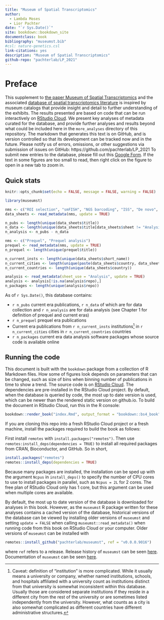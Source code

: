 ```yaml
--- 
title: "Museum of Spatial Transcriptomics"
author: 
  - Lambda Moses
  - Lior Pachter
date: "`r Sys.Date()`"
site: bookdown::bookdown_site
documentclass: book
bibliography: "museumst.bib"
#csl: nature-genetics.csl
link-citations: yes
description: "Museum of Spatial Transcriptomics"
github-repo: "pachterlab/LP_2021"
---
```


# Preface {-}

This supplement to [the paper Museum of Spatial Transcriptomics](https://www.nature.com/articles/s41592-022-01409-2) and the associated [database of spatial transcriptomics literature](https://docs.google.com/spreadsheets/d/1sJDb9B7AtYmfKv4-m8XR7uc3XXw_k4kGSout8cqZ8bY/edit?usp=sharing) is inspired by museum catalogs that provide insight and detail to further understanding of the exhibits. The results presented are based on code that can be run interactively on [RStudio Cloud](https://rstudio.cloud/project/2492054). We present key analyses of metadata curated for the database, and provide further analyses and results beyond what could be included here in the `more_analyses` directory of this repository. The markdown that generates this text is on GitHub, and is version controlled so that its development can be tracked now and in the future. Please notify us of errors, omissions, or other suggestions via submission of issues on GitHub: https://github.com/pachterlab/LP_2021 To submit new entries to the database, please fill out this [Google Form](https://forms.gle/HjQD9x6AMjR7C62SA). If the text in some figures are too small to read, then right click on the figure to open in a new tab to zoom in.

## Quick stats
```r
knitr::opts_chunk$set(echo = FALSE, message = FALSE, warning = FALSE)
```

```r
library(museumst)
```

```r
nms <- c("ROI selection", "smFISH", "NGS barcoding", "ISS", "De novo", "Analysis")
data_sheets <- read_metadata(nms, update = TRUE)
```

```r
n_pubs <- length(unique(data_sheets$title))
n_data <- length(unique(data_sheets$title[data_sheets$sheet != "Analysis"]))
n_analysis <- n_pubs - n_data
```

```r
nms <- c("Prequel", "Prequel analysis")
prequel <- read_metadata(nms, update = TRUE)
n_prequel <- length(unique(prequel$title))
```

```r
n_current_insts <- length(unique(data_sheets$short_name))
n_current_cities <- length(unique(paste(data_sheets$country, data_sheets$city)))
n_current_countries <- length(unique(data_sheets$country))
```

```r
analysis <- read_metadata(sheet_use = "Analysis", update = TRUE)
analysis <- analysis[!is.na(analysis$repo),]
n_packages <- length(unique(analysis$repo))
```

As of `r Sys.Date()`, this database contains:

* `r n_pubs` current era publications, `r n_data` of which are for data collection and `r n_analysis` are for data analysis (see Chapter 1 for definition of prequel and current eras)
* `r n_prequel` prequel era publications
* Current era publications from `r n_current_insts` institutions[^1] in `r n_current_cities` cities in `r n_current_countries` countries
* `r n_packages` current era data analysis software packages whose source code is available online

## Running the code

This document is built with the `bookdown` package from a collection of R Markdown files. How some of figures look depends on parameters that can be changed, such as size of bins when binning number of publications in time to show a trend. The source code is on [RStudio Cloud](https://rstudio.cloud/project/2492054). The dependencies are pre-installed in the RStudio Cloud project. By default, when the database is queried by code, the most up to date version is used, which can be newer than the rendered static version on github.io. To build the document in RStudio Cloud, run this in the R console:

```r
bookdown::render_book("index.Rmd", output_format = "bookdown::bs4_book")
```

If you are cloning this repo into a fresh RStudio Cloud project or a fresh machine, install the packages required to build the book as follows:

First install `remotes` with `install.packages("remotes")`. Then use `remotes:install_deps(dependencies = TRUE)` to install all required packages from CRAN, Bioconductor, and GitHub. So in short,

```r
install.packages("remotes")
remotes::install_deps(dependencies = TRUE)
```

Because many packages are installed, the installation can be sped up with the argument `Ncpus` in `install_deps()` to specify the number of CPU cores to use to install packages in parallel, such as `Ncpus = 2L` for 2 cores. The free plan of RStudio Cloud only has 1 core, but this argument can be used when multiple cores are available.

By default, the most up to date version of the database is downloaded for analyses in this book. However, as the `museumst` R package written for these analyses contains a cached version of the database, historical versions of the database can be viewed by installing older versions of `museumst` and setting `update = FALSE` when calling `museumst::read_metadata()` when running code from this book on RStudio Cloud or your computer. Older versions of `museumst` can be installed with

```r
remotes::install_github("pachterlab/museumst", ref = "v0.0.0.9016")
```

where `ref` refers to a release. Release history of `museumst` can be seen [here](https://github.com/pachterlab/museumst/releases). Documentation of `museumst` can be seen [here](https://pachterlab.github.io/museumst/).

[^1]: Caveat: definition of "institution" is more complicated. While it usually means a university or company, whether named institutions, schools, and hospitals affiliated with a university count as institutions distinct from that university is somewhat inconsistent within this database. Usually those are considered separate institutions if they reside in a different city from the rest of the university or are sometimes listed independently from the university. However, what counts as a city is also somewhat complicated as different countries have different administrative structures.
